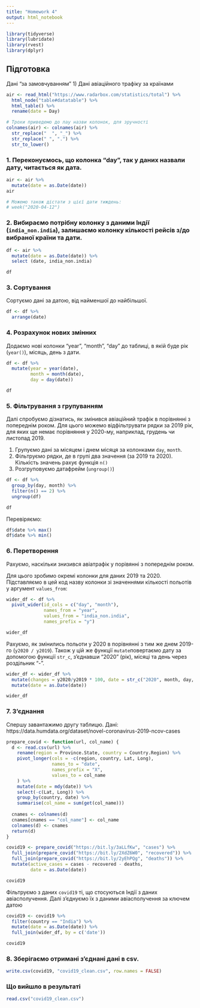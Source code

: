 ```yaml
---
title: "Homework 4"
output: html_notebook
---
```

  
```r
library(tidyverse)
library(lubridate)
library(rvest)
library(dplyr)
```

## Підготовка
Дані "за замовчуванням"
1) Дані авіаційного трафіку за країнами
```r
air <- read_html("https://www.radarbox.com/statistics/total") %>%
  html_node("table#datatable") %>%
  html_table() %>%
  rename(date = Day)

# Трохи приведемо до лау назви колонок, для зручності
colnames(air) <- colnames(air) %>%
  str_replace("  ", "_") %>%
  str_replace(" ", ".") %>%
  str_to_lower()
```

### 1. Переконуємось, що колонка "day", так у даних назвали дату, читається як дата. 

```r
air <- air %>%
  mutate(date = as.Date(date))
air

# Можемо також дістати з цієї дати тиждень:
# week("2020-04-12")
```

### 2. Вибираємо потрібну колонку з даними Індії (`india_non.india`), залишаємо колонку кількості рейсів з/до вибраної країни та дати.

```r
df <- air %>%
  mutate(date = as.Date(date)) %>%
  select (date, india_non.india)

df
```

### 3. Сортування
Сортуємо дані за датою, від найменшої до найбільшої.

```r
df <- df %>%
  arrange(date)
```

### 4. Розрахунок нових змінних
Додаємо нові колонки "year", "month", "day" до таблиці, в якій буде рік (`year()`), місяць, день з дати.

```r
df <- df %>%
  mutate(year = year(date),
         month = month(date),
         day = day(date))

df
```

### 5. Фільтрування з групуванням
Далі спробуємо дізнатись, як змінився авіаційний трафік в порівнянні з попереднім роком. Для цього можемо відфільтрувати рядки за 2019 рік, для яких ще немає порівняння у 2020-му, наприклад, грудень чи листопад 2019.

1) Групуємо дані за місяцем і днем місяця за колонками `day`, `month`.
2) Фільтруємо рядки, де в групі два значення (за 2019 та 2020). Кількість значень рахує функція `n()`
3) Розгруповуємо датафрейм (`ungroup()`)

```r
df <- df %>%
  group_by(day, month) %>%
  filter(n() == 2) %>%
  ungroup(df)

df
```

Перевіряємо:
```r
df$date %>% max()
df$date %>% min()
```

### 6. Перетворення
Рахуємо, наскільки знизився авіатрафік у порівянні з попереднім роком.

Для цього зробимо окремі колонки для даних 2019 та 2020. Підставляємо в цей код назву колонки зі значеннями кількості польотів у аргумент `values_from`:
```r
wider_df <- df %>% 
  pivot_wider(id_cols = c("day", "month"),
              names_from = "year",
              values_from = "india_non.india",
              names_prefix = "y")

wider_df
```

Рахуємо, як змінились польоти у 2020 в порівнянні з тим же днем 2019-го (`y2020 / y2019`).
Також у цій же функції `mutate`повертаємо дату за допомогою функції `str_c`, з'єднавши "2020" (рік), місяці та день через роздільник "-".
```r
wider_df <- wider_df %>%
  mutate(changes = y2020/y2019 * 100, date = str_c("2020", month, day, sep = "-")) %>%
  mutate(date = as.Date(date))

wider_df
```

### 7. З'єднання
Спершу завантажимо другу таблицю.
Дані: https://data.humdata.org/dataset/novel-coronavirus-2019-ncov-cases

```r
prepare_covid <- function(url, col_name) {
  d <- read.csv(url) %>%
    rename(region = Province.State, country = Country.Region) %>%
    pivot_longer(cols = -c(region, country, Lat, Long),
                 names_to = "date",
                 names_prefix = "X",
                 values_to = col_name
    ) %>%
    mutate(date = mdy(date)) %>%
    select(-c(Lat, Long)) %>%
    group_by(country, date) %>%
    summarise(col_name = sum(get(col_name)))
  
  cnames <- colnames(d)
  cnames[cnames == "col_name"] <- col_name
  colnames(d) <- cnames
  return(d)
}

covid19 <- prepare_covid("https://bit.ly/3aLLfKw", "cases") %>%
  full_join(prepare_covid("https://bit.ly/2XdZ6W0", "recovered")) %>%
  full_join(prepare_covid("https://bit.ly/2yEhPQg", "deaths")) %>%
  mutate(active_cases = cases - recovered - deaths,
         date = as.Date(date))

covid19
```

Фільтруємо з даних `covid19` ті, що стосуються Індії з даних авіасполучення. Далі з'єднуємо їх з даними авіасполучення за ключем датою

```r
covid19 <- covid19 %>%
  filter(country == "India") %>%
  mutate(date = as.Date(date)) %>%
  full_join(wider_df, by = c('date'))

covid19
```

### 8. Зберігаємо отримані з'єднані дані в csv.
```r
write.csv(covid19, "covid19_clean.csv", row.names = FALSE)
```


### Що вийшло в результаті 
```r
read.csv("covid19_clean.csv")
```
